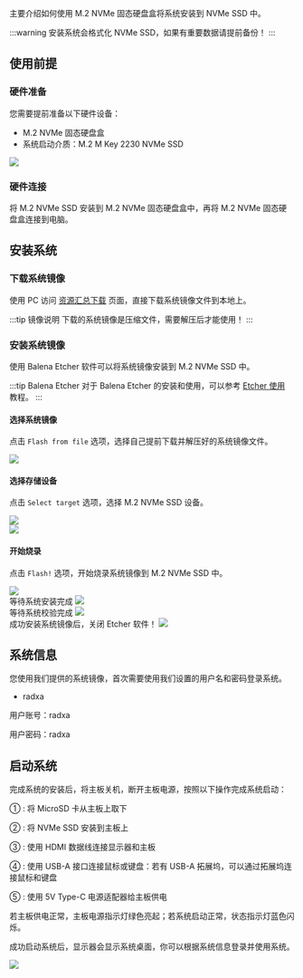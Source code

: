 主要介绍如何使用 M.2 NVMe 固态硬盘盒将系统安装到 NVMe SSD 中。

:::warning
安装系统会格式化 NVMe SSD，如果有重要数据请提前备份！
:::

## 使用前提

### 硬件准备

您需要提前准备以下硬件设备：

- M.2 NVMe 固态硬盘盒
- 系统启动介质：M.2 M Key 2230 NVMe SSD

<div style={{ textAlign: "center" }}>
  <img
    src="/img/common/radxa-os/install-system/nvme-box.webp"
    style={{ width: "50%", maxWidth: "1200px" }}
  />
</div>

### 硬件连接

将 M.2 NVMe SSD 安装到 M.2 NVMe 固态硬盘盒中，再将 M.2 NVMe 固态硬盘盒连接到电脑。

## 安装系统

### 下载系统镜像

使用 PC 访问 [资源汇总下载](../../../../download) 页面，直接下载系统镜像文件到本地上。

:::tip 镜像说明
下载的系统镜像是压缩文件，需要解压后才能使用！
:::

### 安装系统镜像

使用 Balena Etcher 软件可以将系统镜像安装到 M.2 NVMe SSD 中。

:::tip Balena Etcher
对于 Balena Etcher 的安装和使用，可以参考 [Etcher 使用](/common/radxa-os/install-system/balena-etcher) 教程。
:::

#### 选择系统镜像

点击 `Flash from file` 选项，选择自己提前下载并解压好的系统镜像文件。

<div style={{ textAlign: "center" }}>
  <img
    src="/img/common/radxa-os/install-system/etcher-select-image.webp"
    style={{ width: "100%", maxWidth: "1200px" }}
  />
</div>

#### 选择存储设备

点击 `Select target` 选项，选择 M.2 NVMe SSD 设备。

<div style={{ textAlign: "center" }}>
  <img
    src="/img/common/radxa-os/install-system/etcher-select-sd-01.webp"
    style={{ width: "100%", maxWidth: "1200px" }}
  />
</div>

<div style={{ textAlign: "center" }}>
  <img
    src="/img/common/radxa-os/install-system/etcher-select-sd-02.webp"
    style={{ width: "100%", maxWidth: "1200px" }}
  />
</div>

#### 开始烧录

点击 `Flash!` 选项，开始烧录系统镜像到 M.2 NVMe SSD 中。

<div style={{ textAlign: "center" }}>
  <img
    src="/img/common/radxa-os/install-system/etcher-flash.webp"
    style={{ width: "100%", maxWidth: "1200px" }}
  />
</div>

<div style={{ textAlign: "center" }}>
  等待系统安装完成
  <img
    src="/img/common/radxa-os/install-system/etcher-flashing.webp"
    style={{ width: "100%", maxWidth: "1200px" }}
  />
</div>

<div style={{ textAlign: "center" }}>
  等待系统校验完成
  <img
    src="/img/common/radxa-os/install-system/etcher-valid.webp"
    style={{ width: "100%", maxWidth: "1200px" }}
  />
</div>

<div style={{ textAlign: "center" }}>
  成功安装系统镜像后，关闭 Etcher 软件！
  <img
    src="/img/common/radxa-os/install-system/etcher-completed.webp"
    style={{ width: "100%", maxWidth: "1200px" }}
  />
</div>

## 系统信息

您使用我们提供的系统镜像，首次需要使用我们设置的用户名和密码登录系统。

- radxa

用户账号：radxa

用户密码：radxa

## 启动系统

完成系统的安装后，将主板关机，断开主板电源，按照以下操作完成系统启动：

① : 将 MicroSD 卡从主板上取下

② : 将 NVMe SSD 安装到主板上

③ : 使用 HDMI 数据线连接显示器和主板

④ : 使用 USB-A 接口连接鼠标或键盘：若有 USB-A 拓展坞，可以通过拓展坞连接鼠标和键盘

⑤ : 使用 5V Type-C 电源适配器给主板供电

若主板供电正常，主板电源指示灯绿色亮起；若系统启动正常，状态指示灯蓝色闪烁。

成功启动系统后，显示器会显示系统桌面，你可以根据系统信息登录并使用系统。

<div style={{ textAlign: "center" }}>
  <img
    src="/img/common/radxa-os/system-config/vnc-debian11-succ.webp"
    style={{ width: "100%", maxWidth: "1200px" }}
  />
</div>
